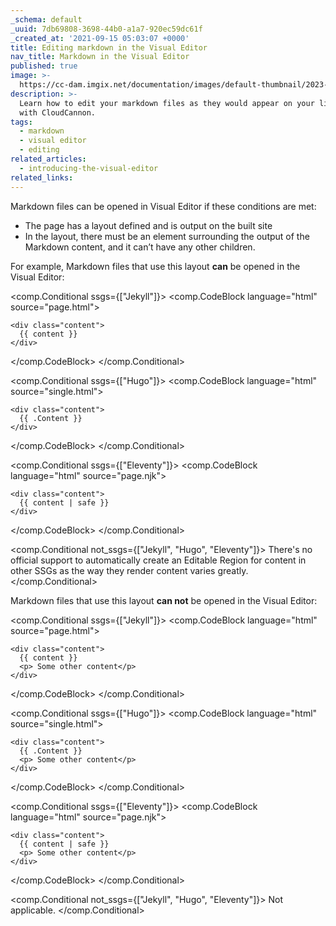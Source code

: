 ```yaml
---
_schema: default
_uuid: 7db69808-3698-44b0-a1a7-920ec59dc61f
_created_at: '2021-09-15 05:03:07 +0000'
title: Editing markdown in the Visual Editor
nav_title: Markdown in the Visual Editor
published: true
image: >-
  https://cc-dam.imgix.net/documentation/images/default-thumbnail/2023-Q4/CloudCannon-Documentation-Thumbnail.png
description: >-
  Learn how to edit your markdown files as they would appear on your live site,
  with CloudCannon.
tags:
  - markdown
  - visual editor
  - editing
related_articles:
  - introducing-the-visual-editor
related_links:
---
```

Markdown files can be opened in Visual Editor if these conditions are met:

* The page has a layout defined and is output on the built site
* In the layout, there must be an element surrounding the output of the Markdown content, and it can’t have any other children.

For example, Markdown files that use this layout **can** be opened in the Visual Editor:



<comp.Conditional ssgs={["Jekyll"]}>
  <comp.CodeBlock language="html" source="page.html">
  ```
  <div class="content">
    {{ content }}
  </div>
  ```
  </comp.CodeBlock>
</comp.Conditional>



<comp.Conditional ssgs={["Hugo"]}>
  <comp.CodeBlock language="html" source="single.html">
  ```
  <div class="content">
    {{ .Content }}
  </div>
  ```
  </comp.CodeBlock>
</comp.Conditional>



<comp.Conditional ssgs={["Eleventy"]}>
  <comp.CodeBlock language="html" source="page.njk">
  ```
  <div class="content">
    {{ content | safe }}
  </div>
  ```
  </comp.CodeBlock>
</comp.Conditional>



<comp.Conditional not_ssgs={["Jekyll", "Hugo", "Eleventy"]}>
  There's no official support to automatically create an Editable Region for content in other SSGs as the way they render content varies greatly.
</comp.Conditional>



Markdown files that use this layout **can not** be opened in the Visual Editor:



<comp.Conditional ssgs={["Jekyll"]}>
  <comp.CodeBlock language="html" source="page.html">
  ```
  <div class="content">
    {{ content }}
    <p> Some other content</p>
  </div>
  ```
  </comp.CodeBlock>
</comp.Conditional>



<comp.Conditional ssgs={["Hugo"]}>
  <comp.CodeBlock language="html" source="single.html">
  ```
  <div class="content">
    {{ .Content }}
    <p> Some other content</p>
  </div>
  ```
  </comp.CodeBlock>
</comp.Conditional>



<comp.Conditional ssgs={["Eleventy"]}>
  <comp.CodeBlock language="html" source="page.njk">
  ```
  <div class="content">
    {{ content | safe }}
    <p> Some other content</p>
  </div>
  ```
  </comp.CodeBlock>
</comp.Conditional>



<comp.Conditional not_ssgs={["Jekyll", "Hugo", "Eleventy"]}>
  Not applicable.
</comp.Conditional>


